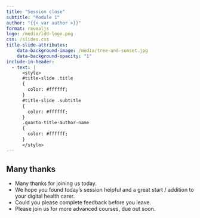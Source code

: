 ```yaml
---
title: "Session close"
subtitle: "Module 1"
author: "{{< var author >}}"
format: revealjs
logo: /media/ldd-logo.png
css: /slides.css
title-slide-attributes:
    data-background-image: /media/tree-and-sunset.jpg
    data-background-opacity: "1"
include-in-header:
  - text: |
      <style>
      #title-slide .title
      {
        color: #ffffff;
      }
      #title-slide .subtitle 
      {
        color: #ffffff;
      }
      .quarto-title-author-name 
      {
        color: #ffffff;
      }
      </style>
---
```


## Many thanks {background-image="/media/feedback.jpg" background-opacity="0.3"}

* Many thanks for joining us today.
* We hope you found today's session helpful and a great start / addition to your digital health carer.
* Could you please complete feedback before you leave.
* Please join us for more advanced courses, due out soon.